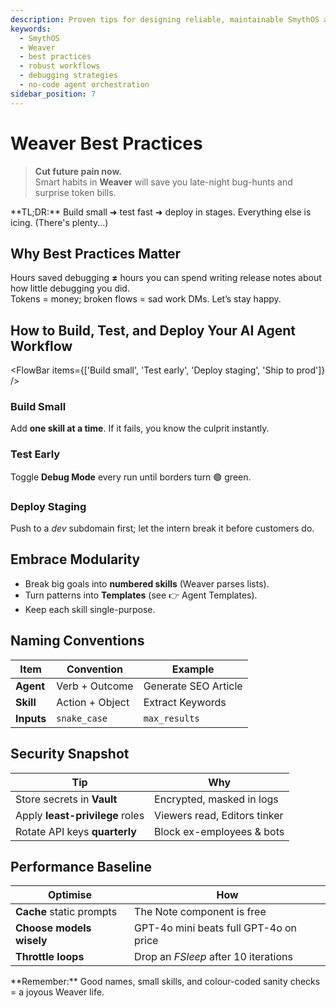 ```yaml
---
description: Proven tips for designing reliable, maintainable SmythOS agents.
keywords:
  - SmythOS
  - Weaver
  - best practices
  - robust workflows
  - debugging strategies
  - no-code agent orchestration
sidebar_position: 7
---
```

# Weaver Best Practices

> **Cut future pain now.**  
> Smart habits in **Weaver** will save you late-night bug-hunts and surprise token bills.

<InfoCallout>
**TL;DR:** Build small ➜ test fast ➜ deploy in stages.  Everything else is icing. (There's plenty...)
</InfoCallout>

<Divider/>

## Why Best Practices Matter

Hours saved debugging **≠** hours you can spend writing release notes about how little debugging you did.  
Tokens = money; broken flows = sad work DMs. Let’s stay happy.

<Divider/>

## How to Build, Test, and Deploy Your AI Agent Workflow

<FlowBar items={['Build small', 'Test early', 'Deploy staging', 'Ship to prod']} />

### Build Small
Add **one skill at a time**. If it fails, you know the culprit instantly.

### Test Early
Toggle **Debug Mode** every run until borders turn 🟢 green.

### Deploy Staging
Push to a *dev* subdomain first; let the intern break it before customers do.

<Divider/>

## Embrace Modularity

- Break big goals into **numbered skills** (Weaver parses lists).  
- Turn patterns into **Templates** (see 👉 <DocLink to="../agent-templates">Agent Templates</DocLink>).  
- Keep each skill single-purpose.

<Divider/>

## Naming Conventions

| Item | Convention | Example |
|------|------------|---------|
| **Agent** | Verb + Outcome | Generate SEO Article |
| **Skill** | Action + Object | Extract Keywords |
| **Inputs** | `snake_case` | `max_results` |

<Divider/>

## Security Snapshot

| Tip | Why |
|-----|-----|
| Store secrets in **Vault** | Encrypted, masked in logs |
| Apply **least-privilege** roles | Viewers read, Editors tinker |
| Rotate API keys **quarterly** | Block ex-employees & bots |

<Divider/>

## Performance Baseline

| Optimise | How |
|----------|-----|
| **Cache** static prompts | The Note component is free|
| **Choose models wisely** | GPT-4o mini beats full GPT-4o on price |
| **Throttle loops** | Drop an *FSleep* after 10 iterations |

<InfoCallout>
**Remember:** Good names, small skills, and colour-coded sanity checks = a joyous Weaver life.
</InfoCallout>